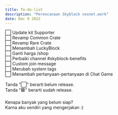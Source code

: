 ```yaml
---
title: To-do-list
description: "Perencanaan Skyblock voxnet.work"
date: Dec 9 2022
---
```


⬜ Update kit Supporter<br />
⬜ Revamp Common Crate<br />
⬜ Revamp Rare Crate<br />
⬜ Menambah LuckyBlock<br />
⬜ Ganti harga /shop<br />
⬜ Perbaiki channel #skyblock-benefits<br />
⬜ Custom join message<br />
⬜ Merubah system tags<br />
⬜ Menambah pertanyaan-pertanyaan di Chat Game<br />
<br />
Tanda "⬜" berarti belum release.<br />
Tanda "🟩" berarti sudah release.<br />
<br />
Kenapa banyak yang belum siap?<br />
Karna aku sendiri yang mengerjakan :)
